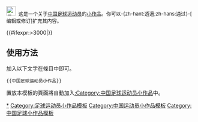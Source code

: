 <div class="notice metadata" id="stub" style="font-size: small;">[[File:Soccer_ball.svg|25px|足球]]&nbsp;&nbsp;这是一个关于[[中國足球|中国足球]][[:Category:中国足球运动员|运动员]]的[[Wikipedia:小作品|小作品]]。你可以-{zh-hant:透過;zh-hans:通过}-<span class="plainlinks">[{{fullurl:{{FULLPAGENAME}}|action=edit}} 编辑或修订]</span>扩充其内容。</div><includeonly>[[Category:中国足球运动员小作品|{{PAGENAME}}]]{{#ifexpr:{{PAGESIZE:{{FULLPAGENAME}}|R}}>3000|[[Category:字数已超过3000字节的小作品|{{PAGENAME}}]]}}</includeonly><noinclude>

==使用方法==
加入以下文字在條目中即可。
<pre>{{中国足球运动员小作品}}</pre>

置放本模板的頁面將自動加入[[:Category:中国足球运动员小作品]]中。

[[Category:中国足球运动员小作品|*]]
[[Category:足球运动员小作品模板]]
[[Category:中国运动员小作品模板]]
[[Category:中国足球小作品模板]]
</noinclude>